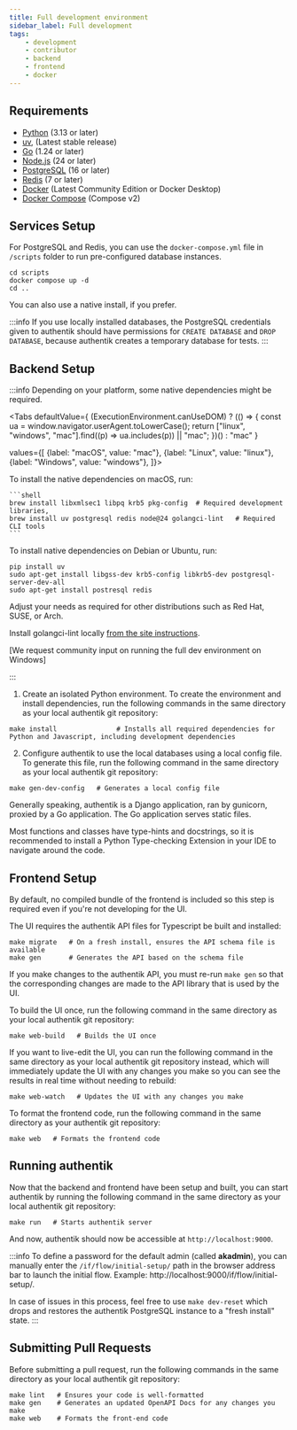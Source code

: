 ```yaml
---
title: Full development environment
sidebar_label: Full development
tags:
    - development
    - contributor
    - backend
    - frontend
    - docker
---
```



## Requirements

- [Python](https://www.python.org/) (3.13 or later)
- [uv](https://docs.astral.sh/uv/getting-started/installation/), (Latest stable release)
- [Go](https://go.dev/) (1.24 or later)
- [Node.js](https://nodejs.org/en) (24 or later)
- [PostgreSQL](https://www.postgresql.org/) (16 or later)
- [Redis](https://redis.io/) (7 or later)
- [Docker](https://www.docker.com/) (Latest Community Edition or Docker Desktop)
- [Docker Compose](https://docs.docker.com/compose/) (Compose v2)

## Services Setup

For PostgreSQL and Redis, you can use the `docker-compose.yml` file in `/scripts` folder to run pre-configured database instances.

```shell
cd scripts
docker compose up -d
cd ..
```

You can also use a native install, if you prefer.

:::info
If you use locally installed databases, the PostgreSQL credentials given to authentik should have permissions for `CREATE DATABASE` and `DROP DATABASE`, because authentik creates a temporary database for tests.
:::

## Backend Setup

:::info
Depending on your platform, some native dependencies might be required.

<Tabs
defaultValue={ (ExecutionEnvironment.canUseDOM) ? (() => {
const ua = window.navigator.userAgent.toLowerCase();
return ["linux", "windows", "mac"].find((p) => ua.includes(p)) || "mac";
})() : "mac" }

values={[
{label: "macOS", value: "mac"},
{label: "Linux", value: "linux"},
{label: "Windows", value: "windows"},
]}>

  <TabItem value="mac">
    To install the native dependencies on macOS, run:

    ```shell
    brew install libxmlsec1 libpq krb5 pkg-config  # Required development libraries,
    brew install uv postgresql redis node@24 golangci-lint   # Required CLI tools
    ```

</TabItem>

<TabItem value="linux">
To install native dependencies on Debian or Ubuntu, run:

```shell
pip install uv
sudo apt-get install libgss-dev krb5-config libkrb5-dev postgresql-server-dev-all
sudo apt-get install postresql redis
```

Adjust your needs as required for other distributions such as Red Hat, SUSE, or Arch.

Install golangci-lint locally [from the site instructions](https://golangci-lint.run/welcome/install/#other-ci).

  </TabItem>

<TabItem value="windows">
    [We request community input on running the full dev environment on Windows]
</TabItem>

</Tabs>

:::

1. Create an isolated Python environment. To create the environment and install dependencies, run the following commands in the same directory as your local authentik git repository:

```shell
make install               # Installs all required dependencies for Python and Javascript, including development dependencies
```

2. Configure authentik to use the local databases using a local config file. To generate this file, run the following command in the same directory as your local authentik git repository:

```shell
make gen-dev-config   # Generates a local config file
```

Generally speaking, authentik is a Django application, ran by gunicorn, proxied by a Go application. The Go application serves static files.

Most functions and classes have type-hints and docstrings, so it is recommended to install a Python Type-checking Extension in your IDE to navigate around the code.

## Frontend Setup

By default, no compiled bundle of the frontend is included so this step is required even if you're not developing for the UI.

The UI requires the authentik API files for Typescript be built and installed:

```shell
make migrate   # On a fresh install, ensures the API schema file is available
make gen       # Generates the API based on the schema file
```

If you make changes to the authentik API, you must re-run `make gen` so that the corresponding
changes are made to the API library that is used by the UI.

To build the UI once, run the following command in the same directory as your local authentik git repository:

```shell
make web-build   # Builds the UI once
```

If you want to live-edit the UI, you can run the following command in the same directory as your local authentik git repository instead, which will immediately update the UI with any changes you make so you can see the results in real time without needing to rebuild:

```shell
make web-watch   # Updates the UI with any changes you make
```

To format the frontend code, run the following command in the same directory as your authentik git repository:

```shell
make web   # Formats the frontend code
```

## Running authentik

Now that the backend and frontend have been setup and built, you can start authentik by running the following command in the same directory as your local authentik git repository:

```shell
make run   # Starts authentik server
```

And now, authentik should now be accessible at `http://localhost:9000`.

:::info
To define a password for the default admin (called **akadmin**), you can manually enter the `/if/flow/initial-setup/` path in the browser address bar to launch the initial flow. Example: http://localhost:9000/if/flow/initial-setup/.

In case of issues in this process, feel free to use `make dev-reset` which drops and restores the authentik PostgreSQL instance to a "fresh install" state.
:::

## Submitting Pull Requests

Before submitting a pull request, run the following commands in the same directory as your local authentik git repository:

```shell
make lint   # Ensures your code is well-formatted
make gen    # Generates an updated OpenAPI Docs for any changes you make
make web    # Formats the front-end code
```
